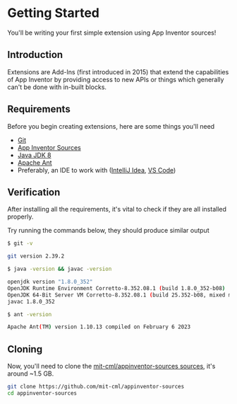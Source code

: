 # Getting Started

You'll be writing your first simple extension using App Inventor sources!

## Introduction

Extensions are Add-Ins (first introduced in 2015) that extend the capabilities of App Inventor by providing access to new APIs or things which generally can't be done with in-built blocks.

## Requirements

Before you begin creating extensions, here are some things you'll need

- [Git](https://git-scm.com/)
- [App Inventor Sources](https://github.com/mit-cml/appinventor-sources)
- [Java JDK 8](https://www.openlogic.com/openjdk-downloads)
- [Apache Ant](https://ant.apache.org/)
- Preferably, an IDE to work with ([IntelliJ Idea](https://www.jetbrains.com/idea/), [VS Code](https://code.visualstudio.com/))

## Verification

After installing all the requirements, it's vital to check if they are all installed properly.

Try running the commands below, they should produce similar output

```bash
$ git -v

git version 2.39.2
```

```bash
$ java -version && javac -version

openjdk version "1.8.0_352"
OpenJDK Runtime Environment Corretto-8.352.08.1 (build 1.8.0_352-b08)
OpenJDK 64-Bit Server VM Corretto-8.352.08.1 (build 25.352-b08, mixed mode)
javac 1.8.0_352
```

```bash
$ ant -version

Apache Ant(TM) version 1.10.13 compiled on February 6 2023
```

## Cloning

Now, you'll need to clone the [mit-cml/appinventor-sources sources](https://github.com/mit-cml/appinventor-sources),
it's around ~1.5 GB.

```bash
git clone https://github.com/mit-cml/appinventor-sources
cd appinventor-sources
```